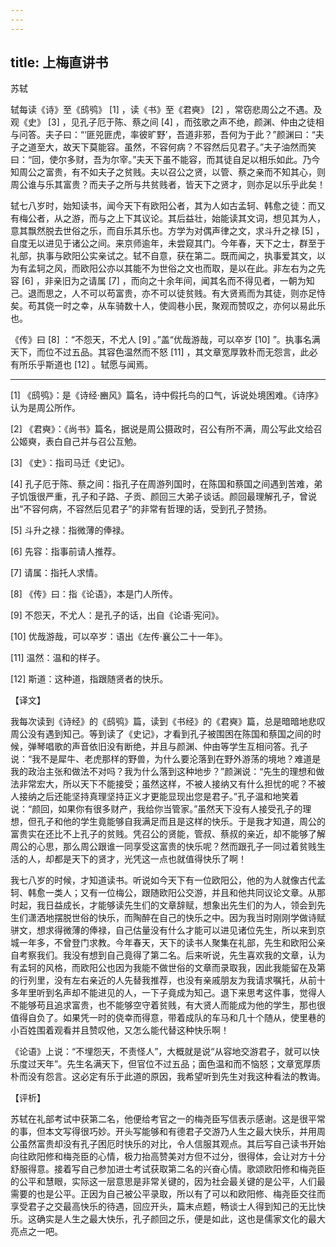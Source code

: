 ```yaml
---
---
---
```

title: 上梅直讲书
---




苏轼

轼每读《诗》至《鸱鸮》 [1] ，读《书》至《君奭》 [2] ，常窃悲周公之不遇。及观《史》 [3] ，见孔子厄于陈、蔡之间 [4] ，而弦歌之声不绝，颜渊、仲由之徒相与问答。夫子曰：“‘匪兕匪虎，率彼旷野’，吾道非邪，吾何为于此？”颜渊曰：“夫子之道至大，故天下莫能容。虽然，不容何病？不容然后见君子。”夫子油然而笑曰：“回，使尔多财，吾为尔宰。”夫天下虽不能容，而其徒自足以相乐如此。乃今知周公之富贵，有不如夫子之贫贱。夫以召公之贤，以管、蔡之亲而不知其心，则周公谁与乐其富贵？而夫子之所与共贫贱者，皆天下之贤才，则亦足以乐乎此矣！

轼七八岁时，始知读书，闻今天下有欧阳公者，其为人如古孟轲、韩愈之徒：而又有梅公者，从之游，而与之上下其议论。其后益壮，始能读其文词，想见其为人，意其飘然脱去世俗之乐，而自乐其乐也。方学为对偶声律之文，求斗升之禄 [5] ，自度无以进见于诸公之间。来京师逾年，未尝窥其门。今年春，天下之士，群至于礼部，执事与欧阳公实亲试之。轼不自意，获在第二。既而闻之，执事爱其文，以为有孟轲之风，而欧阳公亦以其能不为世俗之文也而取，是以在此。非左右为之先容 [6] ，非亲旧为之请属 [7] ，而向之十余年间，闻其名而不得见者，一朝为知己。退而思之，人不可以苟富贵，亦不可以徒贫贱。有大贤焉而为其徒，则亦足恃矣。苟其侥一时之幸，从车骑数十人，使闾巷小民，聚观而赞叹之，亦何以易此乐也。

《传》曰 [8] ：“不怨天，不尤人 [9] 。”盖“优哉游哉，可以卒岁 [10] ”。执事名满天下，而位不过五品。其容色温然而不怒 [11] ，其文章宽厚敦朴而无怨言，此必有所乐乎斯道也 [12] 。轼愿与闻焉。



* * *



[1] 《鸱鸮》：是《诗经·豳风》篇名，诗中假托鸟的口气，诉说处境困难。《诗序》认为是周公所作。

[2] 《君奭》：《尚书》篇名，据说是周公摄政时，召公有所不满，周公写此文给召公姬奭，表白自己并与召公互勉。

[3] 《史》：指司马迁《史记》。

[4] 孔子厄于陈、蔡之间：指孔子在周游列国时，在陈国和蔡国之间遇到苦难，弟子饥饿很严重，孔子和子路、子贡、颜回三大弟子谈话。颜回最理解孔子，曾说出“不容何病，不容然后见君子”的非常有哲理的话，受到孔子赞扬。

[5] 斗升之禄：指微薄的俸禄。

[6] 先容：指事前请人推荐。

[7] 请属：指托人求情。

[8] 《传》曰：指《论语》，本是门人所传。

[9] 不怨天，不尤人：是孔子的话，出自《论语·宪问》。

[10] 优哉游哉，可以卒岁：语出《左传·襄公二十一年》。

[11] 温然：温和的样子。

[12] 斯道：这种道，指跟随贤者的快乐。

【译文】

我每次读到《诗经》的《鸱鸮》篇，读到《书经》的《君奭》篇，总是暗暗地悲叹周公没有遇到知己。等到读了《史记》，才看到孔子被围困在陈国和蔡国之间的时候，弹琴唱歌的声音依旧没有断绝，并且与颜渊、仲由等学生互相问答。孔子说：“我不是犀牛、老虎那样的野兽，为什么要沦落到在野外游荡的境地？难道是我的政治主张和做法不对吗？我为什么落到这种地步？”颜渊说：“先生的理想和做法非常宏大，所以天下不能接受；虽然这样，不被人接纳又有什么担忧的呢？不被人接纳之后还能坚持真理坚持正义才更能显现出您是君子。”孔子温和地笑着说：“颜回，如果你有很多财产，我给你当管家。”虽然天下没有人接受孔子的理想，但孔子和他的学生竟能够自我满足而且是这样的快乐。于是我才知道，周公的富贵实在还比不上孔子的贫贱。凭召公的贤能，管叔、蔡叔的亲近，却不能够了解周公的心思，那么周公跟谁一同享受这富贵的快乐呢？然而跟孔子一同过着贫贱生活的人，却都是天下的贤才，光凭这一点也就值得快乐了啊！

我七八岁的时候，才知道读书。听说如今天下有一位欧阳公，他的为人就像古代孟轲、韩愈一类人；又有一位梅公，跟随欧阳公交游，并且和他共同议论文章。从那时起，我日益成长，才能够读先生们的文章辞赋，想象出先生们的为人，领会到先生们潇洒地摆脱世俗的快乐，而陶醉在自己的快乐之中。因为我当时刚刚学做诗赋骈文，想求得微薄的俸禄，自己估量没有什么才能可以进见诸位先生，所以来到京城一年多，不曾登门求教。今年春天，天下的读书人聚集在礼部，先生和欧阳公亲自考察我们。我没有想到自己竟得了第二名。后来听说，先生喜欢我的文章，认为有孟轲的风格，而欧阳公也因为我能不做世俗的文章而录取我，因此我能留在及第的行列里，没有左右亲近的人先替我推荐，也没有亲戚朋友为我请求嘱托，从前十多年里听到名声却不能进见的人，一下子竟成为知己。退下来思考这件事，觉得人不能够苟且追求富贵，也不能够空守着贫贱，有大贤人而能成为他的学生，那也很值得自负了。如果凭一时的侥幸而得意，带着成队的车马和几十个随从，使里巷的小百姓围着观看并且赞叹他，又怎么能代替这种快乐啊！

《论语》上说：“不埋怨天，不责怪人”，大概就是说“从容地交游君子，就可以快乐度过天年”。先生名满天下，但官位不过五品；面色温和而不恼怒；文章宽厚质朴而没有怨言。这必定有乐于此道的原因，我希望听到先生对我这种看法的教诲。

【评析】

苏轼在礼部考试中获第二名，他便给考官之一的梅尧臣写信表示感谢。这是很平常的事，但本文写得很巧妙。开头写能够和有德君子交游乃人生之最大快乐，并用周公虽然富贵却没有孔子困厄时快乐的对比，令人信服其观点。其后写自己读书开始向往欧阳修和梅尧臣的心情，极力抬高赞美对方但不过分，很得体，会让对方十分舒服得意。接着写自己参加进士考试获取第二名的兴奋心情。歌颂欧阳修和梅尧臣的公平和慧眼，实际这一层意思是非常关键的，因为社会最关键的是公平，人们最需要的也是公平。正因为自己被公平录取，所以有了可以和欧阳修、梅尧臣交往而享受君子之交最高快乐的待遇，回应开头，篇末点题，畅谈士人得到知己的无比快乐。这确实是人生之最大快乐，孔子颜回之乐，便是如此，这也是儒家文化的最大亮点之一吧。